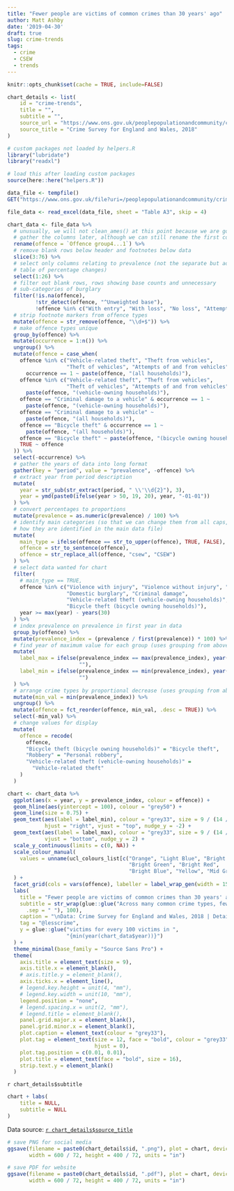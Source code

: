 ```yaml
---
title: "Fewer people are victims of common crimes than 30 years' ago"
author: Matt Ashby
date: '2019-04-30'
draft: true
slug: crime-trends
tags:
  - crime
  - CSEW
  - trends
---
```


```r
knitr::opts_chunk$set(cache = TRUE, include=FALSE)
```

```r
chart_details <- list(
	id = "crime-trends",
	title = "",
	subtitle = "",
	source_url = "https://www.ons.gov.uk/peoplepopulationandcommunity/crimeandjustice/datasets/crimeinenglandandwalesappendixtables",
	source_title = "Crime Survey for England and Wales, 2018"
)
```

```r
# custom packages not loaded by helpers.R
library("lubridate")
library("readxl")

# load this after loading custom packages
source(here::here("helpers.R"))
```

```r
data_file <- tempfile()
GET("https://www.ons.gov.uk/file?uri=/peoplepopulationandcommunity/crimeandjustice/datasets/crimeinenglandandwalesappendixtables/yearendingdecember2018/appendixtablesyearendingdecember2018.xlsx", write_disk(data_file))

file_data <- read_excel(data_file, sheet = "Table A3", skip = 4)
```

```r
chart_data <- file_data %>% 
  # unusually, we will not clean_ames() at this point because we are going to 
  # gather the columns later, although we can still rename the first column
  rename(offence = `Offence group4...1`) %>% 
  # remove blank rows below header and footnotes below data
  slice(3:76) %>%
  # select only columns relating to prevalence (not the separate but adjacent
  # table of percentage changes)
  select(1:26) %>% 
  # filter out blank rows, rows showing base counts and unnecessary 
  # sub-categories of burglary
  filter(!is.na(offence),
         !str_detect(offence, "^Unweighted base"),
         !offence %in% c("With entry", "With loss", "No loss", "Attempts")) %>%
  # strip footnote markers from offence types
  mutate(offence = str_remove(offence, "\\d+$")) %>% 
  # make offence types unique
  group_by(offence) %>% 
  mutate(occurrence = 1:n()) %>%
  ungroup() %>% 
  mutate(offence = case_when(
    offence %in% c("Vehicle-related theft", "Theft from vehicles", 
                   "Theft of vehicles", "Attempts of and from vehicles") & 
      occurrence == 1 ~ paste(offence, "(all households)"),
    offence %in% c("Vehicle-related theft", "Theft from vehicles", 
                   "Theft of vehicles", "Attempts of and from vehicles") ~ 
      paste(offence, "(vehicle-owning households)"),
    offence == "Criminal damage to a vehicle" & occurrence == 1 ~ 
      paste(offence, "(vehicle-owning households)"),
    offence == "Criminal damage to a vehicle" ~ 
      paste(offence, "(all households)"),
    offence == "Bicycle theft" & occurrence == 1 ~ 
      paste(offence, "(all households)"),
    offence == "Bicycle theft" ~ paste(offence, "(bicycle owning households)"),
    TRUE ~ offence
  )) %>% 
  select(-occurrence) %>% 
  # gather the years of data into long format
  gather(key = "period", value = "prevalence", -offence) %>% 
  # extract year from period description
  mutate(
    year = str_sub(str_extract(period, " \\'\\d{2}"), 3),
    year = ymd(paste0(ifelse(year > 50, 19, 20), year, "-01-01"))
  ) %>% 
  # convert percentages to proportions
  mutate(prevalence = as.numeric(prevalence) / 100) %>% 
  # identify main categories (so that we can change them from all caps, which is
  # how they are identified in the main data file)
  mutate(
    main_type = ifelse(offence == str_to_upper(offence), TRUE, FALSE),
    offence = str_to_sentence(offence),
    offence = str_replace_all(offence, "csew", "CSEW")
  ) %>% 
  # select data wanted for chart
  filter(
    # main_type == TRUE,
    offence %in% c("Violence with injury", "Violence without injury", "Robbery", 
                   "Domestic burglary", "Criminal damage", 
                   "Vehicle-related theft (vehicle-owning households)", 
                   "Bicycle theft (bicycle owning households)"),
    year >= max(year) - years(30)
  ) %>% 
  # index prevalence on prevalence in first year in data
  group_by(offence) %>% 
  mutate(prevalence_index = (prevalence / first(prevalence)) * 100) %>% 
  # find year of maximum value for each group (uses grouping from above)
  mutate(
    label_max = ifelse(prevalence_index == max(prevalence_index), year(year), 
                       ""),
    label_min = ifelse(prevalence_index == min(prevalence_index), year(year), 
                       "")
  ) %>% 
  # arrange crime types by proportional decrease (uses grouping from above)
  mutate(min_val = min(prevalence_index)) %>% 
  ungroup() %>% 
  mutate(offence = fct_reorder(offence, min_val, .desc = TRUE)) %>% 
  select(-min_val) %>% 
  # change values for display
  mutate(
    offence = recode(
      offence, 
      "Bicycle theft (bicycle owning households)" = "Bicycle theft",
      "Robbery" = "Personal robbery",
      "Vehicle-related theft (vehicle-owning households)" = 
        "Vehicle-related theft"
    )
  )
```

```r
chart <- chart_data %>% 
  ggplot(aes(x = year, y = prevalence_index, colour = offence)) + 
  geom_hline(aes(yintercept = 100), colour = "grey50") +
  geom_line(size = 0.75) +
  geom_text(aes(label = label_min), colour = "grey33", size = 9 / (14 / 5), 
            hjust = "right", vjust = "top", nudge_y = -2) +
  geom_text(aes(label = label_max), colour = "grey33", size = 9 / (14 / 5), 
            vjust = "bottom", nudge_y = 2) +
  scale_y_continuous(limits = c(0, NA)) +
  scale_colour_manual(
    values = unname(ucl_colours_list[c("Orange", "Light Blue", "Bright Pink",
                                       "Bright Green", "Bright Red", 
                                       "Bright Blue", "Yellow", "Mid Green")])
  ) +
  facet_grid(cols = vars(offence), labeller = label_wrap_gen(width = 15)) +
  labs(
    title = "Fewer people are victims of common crimes than 30 years' ago",
    subtitle = str_wrap(glue::glue("Across many common crime types, fewer people are victims now than 30 years' ago. For example, for every 100 people who were a victim of vehicle-related theft at least once in {min(year(chart_data$year))}, only {scales::number(chart_data$prevalence_index[chart_data$offence == 'Vehicle-related theft' & year(chart_data$year) == max(year(chart_data$year))])} people were a victim at least once in {max(year(chart_data$year))}.",
      .sep = " "), 100),
    caption = "\nData: Crime Survey for England and Wales, 2018 | Details: lesscrime.info/cj-charts/crime-trends",
    tag = "@lesscrime",
    y = glue::glue("victims for every 100 victims in ",
                   "{min(year(chart_data$year))}")
  ) +
  theme_minimal(base_family = "Source Sans Pro") +
  theme(
    axis.title = element_text(size = 9),
    axis.title.x = element_blank(),
    # axis.title.y = element_blank(),
    axis.ticks.x = element_line(),
    # legend.key.height = unit(4, "mm"),
    # legend.key.width = unit(10, "mm"),
    legend.position = "none",
    # legend.spacing.x = unit(2, "mm"),
    # legend.title = element_blank(),
    panel.grid.major.x = element_blank(),
    panel.grid.minor.x = element_blank(),
    plot.caption = element_text(colour = "grey33"),
    plot.tag = element_text(size = 12, face = "bold", colour = "grey33", 
                            hjust = 0),
    plot.tag.position = c(0.01, 0.01),
    plot.title = element_text(face = "bold", size = 16),
    strip.text.y = element_blank()
  )
```

`r chart_details$subtitle`

```r
chart + labs(
	title = NULL,
	subtitle = NULL
)
```

Data source: [`r chart_details$source_title`](`r chart_details$source_url`)

```r
# save PNG for social media
ggsave(filename = paste0(chart_details$id, ".png"), plot = chart, device = "png", 
       width = 600 / 72, height = 400 / 72, units = "in")

# save PDF for website
ggsave(filename = paste0(chart_details$id, ".pdf"), plot = chart, device = cairo_pdf, 
       width = 600 / 72, height = 400 / 72, units = "in")
```
